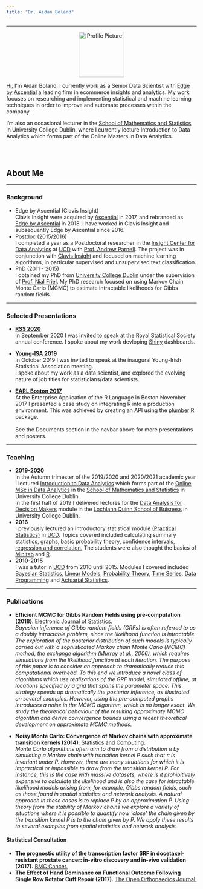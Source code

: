 ```yaml
---
title: "Dr. Aidan Boland"
---
```



***

<div class = "row">
<div class = "col-md-2">
<center>
<p><img src="docs/profile_2018.webp" width="120px" alt = "Profile Picture" /></p>
</center>
</div>
<div class = "col-md-10">

Hi, I'm Aidan Boland, I currently work as a Senior Data Scientist with [Edge by Ascential](https://www.ascentialedge.com/) a leading firm in ecommerce insights and analytics. My work focuses on researching and implementing statistical and machine learning techniques in order to improve and automate processes within the company.

I'm also an occasional lecturer in the [School of Mathematics and Statistics](https://www.ucd.ie/mathstat/) in University College Dublin, where I currently lecture Introduction to Data Analytics which forms part of the Online Masters in Data Analytics.
</div>
</div>

<br><br>

## About Me

***

### Background

- Edge by Ascential (Clavis Insight)  
Clavis Insight were acquired by [Ascential](https://www.ascential.com/) in 2017, and rebranded as [Edge by Ascential](https://www.ascentialedge.com/) in 2018. I have worked in Clavis Insight and subsequently Edge by Ascential since 2016.
- Postdoc (2015/2016)  
I completed a year as a Postdoctoral researcher in the [Insight Center for Data Analytics](https://www.insight-centre.org/) at [UCD](http://www.ucd.ie/) with [Prof. Andrew Parnell](http://mathsci.ucd.ie/~parnell_a/). The project was in conjunction with [Clavis Insight](http://clavisinsight.com/) and focused on machine learning algorithms, in particular supervised and unsupervised text classification.
- PhD (2011 - 2015)  
I obtained my PhD from [University College Dublin](http://www.ucd.ie/) under the supervision of [Prof. Nial Friel](http://mathsci.ucd.ie/~nial/). My PhD research focused on using Markov Chain Monte Carlo (MCMC) to estimate intractable likelihoods for Gibbs random fields.
<!-- My PhD research focused on overcoming intractable likelihoods in Bayesian analysis. I particular  -->
<!-- I investigated using Markov Chain Monte Carlo (MCMC) to estimate intractable likelihoods for Gibbs random fields. -->
<!-- I investigated using Markov Chain Monte Carlo (MCMC) to target tractable approximate posterior distributions which were 'close' to the true posterior distributions for Gibbs random fields.  -->
<!-- I obtained empirical and theoretical results for a variety of these so called 'noisy' MCMC methods. -->

***

### Selected Presentations

- **[RSS 2020](https://www.youtube.com/watch?v=yWBObjtl108)**  
In September 2020 I was invited to speak at the Royal Statistical Society annual conference.
I spoke about my work devloping [Shiny](https://shiny.rstudio.com/) dashboards.

- **[Young-ISA 2019](/docs/Young-ISA2019.html)**  
In October 2019 I was invited to speak at the inaugural Young-Irish Statistical Association meeting.  
I spoke about my work as a data scientist, and explored the evolving nature of job titles for statisticians/data scientists.

- **[EARL Boston 2017](/docs/EARL2017.pdf)**  
At the Enterprise Application of the R Language in Boston November 2017 I presented a case study on integrating R into a production environment. This was achieved by creating an API using the [plumber](https://www.rplumber.io/) R package.    
<br>See the Documents section in the navbar above for more presentations and posters.


***

### Teaching

- **2019-2020**  
In the Autumn trimester of the 2019/2020 and 2020/2021 academic year I lectured [Introduction to Data Analytics](https://sisweb.ucd.ie/usis/!W_HU_MENU.P_PUBLISH?p_tag=MODULE&MODULE=STAT40720&MAJR=F084) which forms part of the [Online MSc in Data Analytics](https://sisweb.ucd.ie/usis/!W_HU_MENU.P_PUBLISH?p_tag=PROG&MAJR=F084) in the [School of Mathematics and Statistics](https://www.ucd.ie/mathstat/) in University College Dublin.  
In the first half of 2019 I delivered lectures for the [Data Analysis for Decision Makers](https://sisweb.ucd.ie/usis/!W_HU_MENU.P_PUBLISH?p_tag=QMOD&MAJR=BSW1&MODULE=MIS10090) module in the [Lochlann Quinn School of Buisness](http://www.ucd.ie/quinn/) in University College Dublin.  
- **2016**  
I previously lectured an introductory statistical module [(Practical Statistics)](https://sisweb.ucd.ie/usis/w_sm_web_inf_viewer_banner.show_module?p_subj=STAT&p_crse=10050) in [UCD](http://www.ucd.ie/). Topics covered included calculating summary statistics, graphs,  basic probability theory, confidence intervals, [regression and correlation.](http://bayes2.ucd.ie:3838/aboland/STAT10050/) The students were also thought the basics of [Minitab](https://www.minitab.com/en-us/) and [R](https://www.r-project.org/).
- **2010-2015**  
I was a tutor in [UCD](http://www.ucd.ie/) from 2010 until 2015. Modules I covered included [Bayesian Statistics](https://sisweb.ucd.ie/usis/w_sm_web_inf_viewer_banner.show_module?p_subj=STAT&p_crse=40390), [Linear Models](https://sisweb.ucd.ie/usis/w_sm_web_inf_viewer_banner.show_module?p_subj=STAT&p_crse=30240), [Probability Theory](https://sisweb.ucd.ie/usis/w_sm_web_inf_viewer_banner.show_module?p_subj=STAT&p_crse=20110), [Time Series](https://sisweb.ucd.ie/usis/w_sm_web_inf_viewer_banner.show_module?p_subj=STAT&p_crse=30010), [Data Programming](https://sisweb.ucd.ie/usis/w_sm_web_inf_viewer_banner.show_module?p_subj=STAT&p_crse=40180) and [Actuarial Statistics](https://sisweb.ucd.ie/usis/w_sm_web_inf_viewer_banner.show_module?p_subj=STAT&p_crse=40160#bookmarkschedule).



***


### Publications

- **Efficient MCMC for Gibbs Random Fields using pre-computation (2018)**. [Electronic Journal of Statistics.](https://projecteuclid.org/euclid.ejs/1544670254)  
*Bayesian inference of Gibbs random fields (GRFs) is often referred to as a doubly intractable problem, since the likelihood function is intractable. The exploration of the posterior distribution of such models is typically carried out with a sophisticated Markov chain Monte Carlo (MCMC) method, the exchange algorithm (Murray et al., 2006), which requires simulations from the likelihood function at each iteration. The purpose of this paper is to consider an approach to dramatically reduce this computational overhead. To this end we introduce a novel class of algorithms which use realizations of the GRF model, simulated offline, at locations specified by a grid that spans the parameter space. This strategy speeds up dramatically the posterior inference, as illustrated on several examples. However, using the pre-computed graphs introduces a noise in the MCMC algorithm, which is no longer exact. We study the theoretical behaviour of the resulting approximate MCMC algorithm and derive convergence bounds using a recent theoretical development on approximate MCMC methods.*  

- **Noisy Monte Carlo: Convergence of Markov chains with approximate transition kernels (2014)**. [Statistics and Computing.](http://link.springer.com/article/10.1007%2Fs11222-014-9521-x)  
*Monte Carlo algorithms often aim to draw from a distribution $\pi$ by simulating a Markov chain with transition kernel $P$ such that $\pi$ is invariant under $P$. However, there are many situations for which it is impractical or impossible to draw from the transition kernel $P$. For instance, this is the case with massive datasets, where is it prohibitively expensive to calculate the likelihood and is also the case for intractable likelihood models arising from, for example, Gibbs random fields, such as those found in spatial statistics and network analysis. A natural approach in these cases is to replace $P$ by an approximation $\hat{P}$. Using theory from the stability of Markov chains we explore a variety of situations where it is possible to quantify how ‘close’ the chain given by the transition kernel $\hat{P}$ is to the chain given by $P$. We apply these results to several examples from spatial statistics and network analysis.*  
  
#### Statistical Consultation

- **The prognostic utility of the transcription factor SRF in docetaxel-resistant prostate cancer: in-vitro discovery and in-vivo validation (2017).** [BMC Cancer.](https://doi.org/10.1186/s12885-017-3100-4)
- **The Effect of Hand Dominance on Functional Outcome Following Single Row Rotator Cuff Repair (2017).** [The Open Orthopaedics Journal.](http://doi.org/10.2174/1874325001611010562)




<!-- *** -->

<!-- ## Twitter -->


<!-- <a href="https://twitter.com/BolandAi?ref_src=twsrc%5Etfw" class="twitter-follow-button" data-show-count="false">Follow @BolandAi</a><script async src="https://platform.twitter.com/widgets.js" charset="utf-8"></script> -->
<!-- tests   -->

<!-- <center> -->

<!-- <a class="twitter-timeline" href="https://twitter.com/BolandAi" data-widget-id="705121660492488705">Tweets by @BolandAi</a> -->
<!--             <script>!function(d,s,id){var js,fjs=d.getElementsByTagName(s)[0],p=/^http:/.test(d.location)?'http':'https';if(!d.getElementById(id)){js=d.createElement(s);js.id=id;js.src=p+"://platform.twitter.com/widgets.js";fjs.parentNode.insertBefore(js,fjs);}}(document,"script","twitter-wjs");</script> -->

<!-- </center> -->
